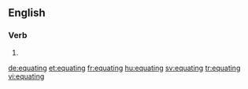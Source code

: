 ==English==

===Verb===
{{head|en}}

# {{present participle of|equate|lang=en}}

[[de:equating]]
[[et:equating]]
[[fr:equating]]
[[hu:equating]]
[[sv:equating]]
[[tr:equating]]
[[vi:equating]]